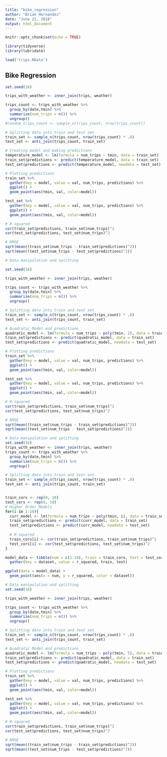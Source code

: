 ```yaml
---
title: "bike_regression"
author: "Brian Hernandez"
date: "June 21, 2018"
output: html_document
---
```


```r
knitr::opts_chunk$set(echo = TRUE)

library(tidyverse)
library(lubridate)

load('trips.RData')

```

## Bike Regression

```r

set.seed(16)

trips_with_weather <- inner_join(trips, weather)

trips_count <- trips_with_weather %>%
  group_by(date,tmin) %>%
  summarize(num_trips = n()) %>%
  ungroup()
#random_trips_count <- sample_n(trips_count, nrow(trips_count))

# Splitting data into train and test set
train_set <- sample_n(trips_count, nrow(trips_count) * .8)
test_set <- anti_join(trips_count, train_set)

# Creating model and making predictions
temperature_model <- lm(formula = num_trips ~ tmin, data = train_set)
train_set$predictions <- predict(temperature_model, data = train_set)
test_set$predictions <- predict(temperature_model, newdata = test_set)

# Plotting predictions
train_set %>%
  gather(key = model, value = val, num_trips, predictions) %>%
  ggplot() +
  geom_point(aes(tmin, val, color=model))

test_set %>%
  gather(key = model, value = val, num_trips, predictions) %>%
  ggplot() +
  geom_point(aes(tmin, val, color=model))

# R-squared
cor(train_set$predictions, train_set$num_trips)^2
cor(test_set$predictions, test_set$num_trips)^2

# RMSE
sqrt(mean((train_set$num_trips - train_set$predictions)^2))
sqrt(mean((test_set$num_trips - test_set$predictions)^2))
```

```r

# Data manipulation and splitting

set.seed(16)

trips_with_weather <- inner_join(trips, weather)

trips_count <- trips_with_weather %>%
  group_by(date,tmin) %>%
  summarize(num_trips = n()) %>%
  ungroup()

# Splitting data into train and test set
train_set <- sample_n(trips_count, nrow(trips_count) * .8)
test_set <- anti_join(trips_count, train_set)

# Quadratic Model and predictions
quadratic_model <- lm(formula = num_trips ~ poly(tmin, 2), data = train_set)
train_set$predictions <- predict(quadratic_model, data = train_set)
test_set$predictions <- predict(quadratic_model, newdata = test_set)

# Plotting predictions
train_set %>%
  gather(key = model, value = val, num_trips, predictions) %>%
  ggplot() +
  geom_point(aes(tmin, val, color=model))

test_set %>%
  gather(key = model, value = val, num_trips, predictions) %>%
  ggplot() +
  geom_point(aes(tmin, val, color=model))

# R-squared
cor(train_set$predictions, train_set$num_trips)^2
cor(test_set$predictions, test_set$num_trips)^2

# RMSE
sqrt(mean((train_set$num_trips - train_set$predictions)^2))
sqrt(mean((test_set$num_trips - test_set$predictions)^2))

```

```r

# Data manipulation and splitting
set.seed(16)
trips_with_weather <- inner_join(trips, weather)
trips_count <- trips_with_weather %>%
  group_by(date,tmin) %>%
  summarize(num_trips = n()) %>%
  ungroup()

# Splitting data into train and test set
train_set <- sample_n(trips_count, nrow(trips_count) * .8)
test_set <- anti_join(trips_count, train_set)


train_cors <- rep(0, 10)
test_cors <- rep(0, 10)
# Higher Order Models
for(i in 1:10){
  curr_model <- lm(formula = num_trips ~ poly(tmin, i), data = train_set)
  train_set$predictions <- predict(curr_model, data = train_set)
  test_set$predictions <- predict(curr_model, newdata = test_set)
  
  # R-squared
  train_cors[i] <- cor(train_set$predictions, train_set$num_trips)^2
  test_cors[i] <- cor(test_set$predictions, test_set$num_trips)^2
}

model_data <- tibble(num = c(1:10), train = train_cors, test = test_cors) %>%
  gather(key = dataset, value = r_squared, train, test)

ggplot(data = model_data) +
  geom_point(aes(x = num, y = r_squared, color = dataset))

```

``` r

# Data manipulation and splitting
set.seed(16)

trips_with_weather <- inner_join(trips, weather)

trips_count <- trips_with_weather %>%
  group_by(date,tmin) %>%
  summarize(num_trips = n()) %>%
  ungroup()

# Splitting data into train and test set
train_set <- sample_n(trips_count, nrow(trips_count) * .8)
test_set <- anti_join(trips_count, train_set)

# Quadratic Model and predictions
quadratic_model <- lm(formula = num_trips ~ poly(tmin, 5), data = train_set)
train_set$predictions <- predict(quadratic_model, data = train_set)
test_set$predictions <- predict(quadratic_model, newdata = test_set)

# Plotting predictions
train_set %>%
  gather(key = model, value = val, num_trips, predictions) %>%
  ggplot() +
  geom_point(aes(tmin, val, color=model))

test_set %>%
  gather(key = model, value = val, num_trips, predictions) %>%
  ggplot() +
  geom_point(aes(tmin, val, color=model))

# R-squared
cor(train_set$predictions, train_set$num_trips)^2
cor(test_set$predictions, test_set$num_trips)^2

# RMSE
sqrt(mean((train_set$num_trips - train_set$predictions)^2))
sqrt(mean((test_set$num_trips - test_set$predictions)^2))

```
